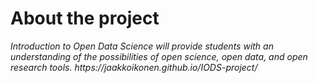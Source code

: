 
# About the project

*Introduction to Open Data Science will provide students with an understanding of the possibilities of open science, open data, and open research tools. https://jaakkoikonen.github.io/IODS-project/*